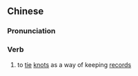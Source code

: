 {{also|结绳}}
==Chinese==
{{zh-forms|s=结绳}}

===Pronunciation===
{{zh-pron
|m=jiéshéng
|c=git3 sing4
|cat=v
}}

===Verb===
{{zh-verb}}

# to [[tie]] [[knot]]s as a way of keeping [[record]]s